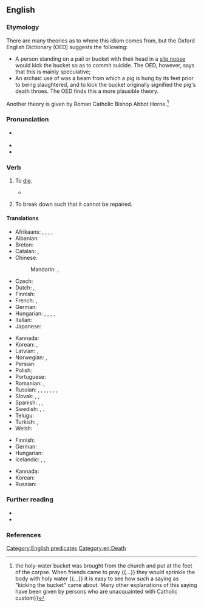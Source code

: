 ==English==
{{was wotd|2007|December|6}}

===Etymology===
There are many theories as to where this idiom comes from, but the Oxford English Dictionary (OED) suggests the following:
* A person standing on a pail or bucket with their head in a [[slip noose]] would kick the bucket so as to commit suicide. The OED, however, says that this is mainly speculative;
* An archaic use of {{m|en|bucket}} was a beam from which a pig is hung by its feet prior to being slaughtered, and to kick the bucket originally signified the pig's death throes. The OED finds this a more plausible theory.

Another theory is given by Roman Catholic Bishop Abbot Horne.<ref>{{cite-book|en|title=Relics of Popery|author=Abbot Horne|publisher=Catholic Truth Society London|year=1949|page=6|passage=After death, when a body had been laid out, {{...}} the holy-water bucket was brought from the church and put at the feet of the corpse. When friends came to pray {{...}} they would sprinkle the body with holy water {{...}} it is easy to see how such a saying as "kicking the bucket" came about. Many other explanations of this saying have been given by persons who are unacquainted with Catholic custom}}</ref>

===Pronunciation===
* {{a|RP|US}} {{IPA|en|/ˈkɪk ðə ˈbʌkɪt/}}
* {{audio|en|en-us-kick the bucket.ogg|Audio (US)}}
* {{audio|en|en-au-kick the bucket.ogg|Audio (AU)}}

===Verb===
{{en-verb|*}}

# {{lb|en|idiomatic|euphemistic|colloquial|humorous}} To [[die]].
#: {{syn|en|bite the dust|buy the farm|Thesaurus:die}}
#: {{ux|en|The old horse finally '''kicked the bucket'''.}}
#* {{quote-web|en|quotee={{w|Jan Morris}}|author=Sam Jordison|url=http://www.theguardian.com/books/booksblog/2015/apr/22/jan-morris-talks-about-venice|title=Jan Morris talks about Venice|date=2015-04-22|work=The Guardian|passage=My posthumous book Allegorizings, which will go to press in London and New York the minute I '''kick the bucket''', is loosely governed by my growing conviction that almost nothing in life is only what it seems. It contains nothing revelatory at all.}}
# {{lb|en|idiomatic|colloquial|of a machine}} To break down such that it cannot be repaired.
#: {{ux|en|I think my sewing machine has '''kicked the bucket'''.}}

====Translations====
{{trans-top|to die}}
* Afrikaans: {{t|af|skop die emmer|lit=kick the bucket}}, {{t|af|gee die gees|lit=give up the ghost}}, {{t|af|steek die lepel in die dak|lit=stick the spoon into the roof}}, {{t|af|gaan bokveld toe|lit=go to the buck/goat field}}, {{t|af|verwissel die tydelike met die ewige|lit=exchange the temporary for the eternal}}
* Albanian: {{t|sq|drodhi këmbën|lit=twitched the leg}}
* Breton: {{t+|br|lipat e loa|lit=to lick one's spoon}}
* Catalan: {{t|ca|estirar la pota|lit=stretch the leg}}, {{t+|ca|dinyar-la}}
* Chinese:
*: Mandarin: {{t+|cmn|翹辮子|sc=Hani}}, {{t+|cmn|翘辫子|tr=qiào biànzi|sc=Hani|lit=raise the plait}}
* Czech: {{t+|cs|zaklepat bačkorama|lit=to clap a pair of slippers}}
* Dutch: {{t|nl|de pijp uit gaan}}, {{t|nl|het loodje leggen|lit=lay the lot}}
* Finnish: {{t+|fi|potkaista tyhjää|lit=to kick a void}}
* French: {{t+|fr|passer l'arme à gauche|lit=pass the weapon to the left}}, {{t+|fr|casser sa pipe|lit=to break one's smoking}}
* German: {{t+|de|den Löffel abgeben|lit=give away the spoon}}
* Hungarian: {{t+|hu|elpatkol}}, {{t|hu|felrúgja a gyertyát}}, {{t|hu|beadja a kulcsot}}, {{t|hu|feldobja a bakancsot}}, {{t|hu|feldobja a talpát}}
* Italian: {{t|it|tirare le cuoia}}
* Japanese: {{t|ja|くたばる|tr=kutabaru}}
{{trans-mid}}
* Kannada: {{t+|kn|ಸಾಯು|sc=Knda}}
* Korean: {{t+|ko|죽다}}, {{t+|ko|뻗다|lit=stretch out}}
* Latvian: {{t|lv|atdot galus|lit=give up the ends}}, {{t|lv|nolikt karoti|lit=put down the spoon}}
* Norwegian: {{t+|no|legge inn årene|lit=pull one's oars in}}, {{t+|no|gå i pennalet|lit=hit the pencil-box}}
* Persian: {{t|fa|ریق رحمت را سر کشیدن|tr=riq-e rahmat râ sar kešidan}}
* Polish: {{t+|pl|kopnąć w kalendarz|pf}}
* Portuguese: {{t+|pt|bater as botas|lit=beat one's boots}}
* Romanian: {{t|ro|da colțul|lit=turn around the corner}}, {{t|ro|da ortul popii|lit=pay a coin to the priest}}
* Russian: {{t+|ru|сыгра́ть в я́щик|lit=play into the casket}}, {{t+|ru|почить в бозе|lit=sleep in God}} {{q|solemn or ironical}}, {{t+|ru|преставиться}}, {{t+|ru|приказа́ть до́лго жить|lit=order to live long}}, {{t+|ru|откинуть копыта|lit=throw away the hooves}}, {{t+|ru|протяну́ть ноги|lit=stretch the legs}}, {{t+|ru|дать ду́ба|lit=give some oak}}, {{t|ru|коньки́ отбро́сить|lit=throw away the skates}}
* Slovak: {{t|sk|otrčiť kopytá}}, {{t|sk|otrčiť päty}}, {{t|sk|vystrieť sa na doske}}
* Spanish: {{t+|es|estirar la pata|lit=stretch the leg}}, {{t|es|colgar los guayos|lit=hang the football shoes}}, {{t|es|irse al otro barrio}}
* Swedish: {{t|sv|kila runt hörnet|lit=go around the corner}}, {{t+|sv|ta ner skylten|lit=take the sign down}}.
* Telugu: {{t|te|బాల్చీ తన్ను}}
* Turkish: {{t|tr|mezarı boylamak}}, {{t+|tr|nalları dikmek}}
* Welsh: {{t|cy|cicio'r bwced|lit=kick the bucket}}
{{trans-bottom}}

{{trans-top|to break down beyond repair}}
* Finnish: {{t|fi|[[hajota]] [[lopullisesti]]}}
* German: {{t|de|endgültig im Eimer sein}}
* Hungarian: {{t|hu|beadja a kulcsot}}
* Icelandic: {{t|is|eyðilegjast}}, {{t+|is|deyja}}, {{t|is|drepast}}
{{trans-mid}}
* Kannada: {{t|kn|ಸರಿಪಡಿಸಲಾಗದಷ್ಟು ಹಾಳಾದ|sc=Knda}}
* Korean: {{t|ko|고장나다}}
* Russian: {{t+|ru|накрыться медным тазом}}
{{trans-bottom}}

===Further reading===
* {{R:Phrase Finder|url=kick-the-bucket}}
* {{R:World Wide Words|url=qa/qa-kic1}}

===References===
<references/>

[[Category:English predicates]]
[[Category:en:Death]]